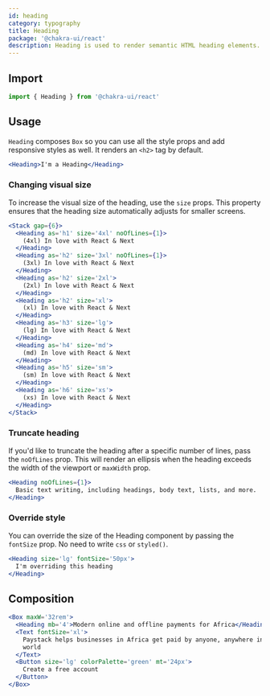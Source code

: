```yaml
---
id: heading
category: typography
title: Heading
package: '@chakra-ui/react'
description: Heading is used to render semantic HTML heading elements.
---
```


## Import

```js
import { Heading } from '@chakra-ui/react'
```

## Usage

`Heading` composes `Box` so you can use all the style props and add responsive
styles as well. It renders an `<h2>` tag by default.

```jsx
<Heading>I'm a Heading</Heading>
```

### Changing visual size

To increase the visual size of the heading, use the `size` props. This property
ensures that the heading size automatically adjusts for smaller screens.

```jsx
<Stack gap={6}>
  <Heading as='h1' size='4xl' noOfLines={1}>
    (4xl) In love with React & Next
  </Heading>
  <Heading as='h2' size='3xl' noOfLines={1}>
    (3xl) In love with React & Next
  </Heading>
  <Heading as='h2' size='2xl'>
    (2xl) In love with React & Next
  </Heading>
  <Heading as='h2' size='xl'>
    (xl) In love with React & Next
  </Heading>
  <Heading as='h3' size='lg'>
    (lg) In love with React & Next
  </Heading>
  <Heading as='h4' size='md'>
    (md) In love with React & Next
  </Heading>
  <Heading as='h5' size='sm'>
    (sm) In love with React & Next
  </Heading>
  <Heading as='h6' size='xs'>
    (xs) In love with React & Next
  </Heading>
</Stack>
```

### Truncate heading

If you'd like to truncate the heading after a specific number of lines, pass the
`noOfLines` prop. This will render an ellipsis when the heading exceeds the
width of the viewport or `maxWidth` prop.

```jsx
<Heading noOfLines={1}>
  Basic text writing, including headings, body text, lists, and more.
</Heading>
```

### Override style

You can override the size of the Heading component by passing the `fontSize`
prop. No need to write `css` or `styled()`.

```jsx
<Heading size='lg' fontSize='50px'>
  I'm overriding this heading
</Heading>
```

## Composition

```jsx
<Box maxW='32rem'>
  <Heading mb='4'>Modern online and offline payments for Africa</Heading>
  <Text fontSize='xl'>
    Paystack helps businesses in Africa get paid by anyone, anywhere in the
    world
  </Text>
  <Button size='lg' colorPalette='green' mt='24px'>
    Create a free account
  </Button>
</Box>
```

